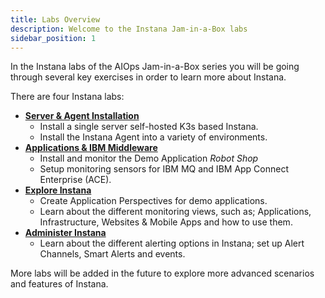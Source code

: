 ```yaml
---
title: Labs Overview
description: Welcome to the Instana Jam-in-a-Box labs
sidebar_position: 1
---
```



In the Instana labs of the AIOps Jam-in-a-Box series you will be going through
several key exercises in order to learn more about Instana.

There are four Instana labs:

- [**Server & Agent Installation**](../server-and-agent-install-lab/1-introduction/index.mdx)
  - Install a single server self-hosted K3s based Instana.
  - Install the Instana Agent into a variety of environments.
- [**Applications & IBM Middleware**](../applications-and-ibm-middleware/1-introduction/index.mdx)
  - Install and monitor the Demo Application _Robot Shop_
  - Setup monitoring sensors for IBM MQ and IBM App Connect Enterprise (ACE).
- [**Explore Instana**](../explore-instana/1-introduction/index.mdx)
  - Create Application Perspectives for demo applications.
  - Learn about the different monitoring views, such as; Applications,
    Infrastructure, Websites & Mobile Apps and how to use them.
- [**Administer Instana**](../administer-instana/1-introduction/index.mdx)
  - Learn about the different alerting options in Instana; set up Alert
    Channels, Smart Alerts and events.

<!--

- [**Synthetic Monitoring**](../synthetic-pop/1-introduction/index.mdx)
  - Install an Instana Synthetic Point of Presence.
  - Configure Instana backend for querying its REST API interface.
  - Setup the REST API Synthetic tests and create Smart Alerts.
- [**OpenTelemetry**](../opentelemetry/1-introduction/index.mdx)
  - Install an Instana agent in the OpenShift cluster.
  - Working with an OpenTelemetry demo application configured to support Instana
    monitoring.
  - Exploring OpenTelemetry metrics and traces in Instana.

 -->

More labs will be added in the future to explore more advanced scenarios and
features of Instana.

<AdditionalResources />
